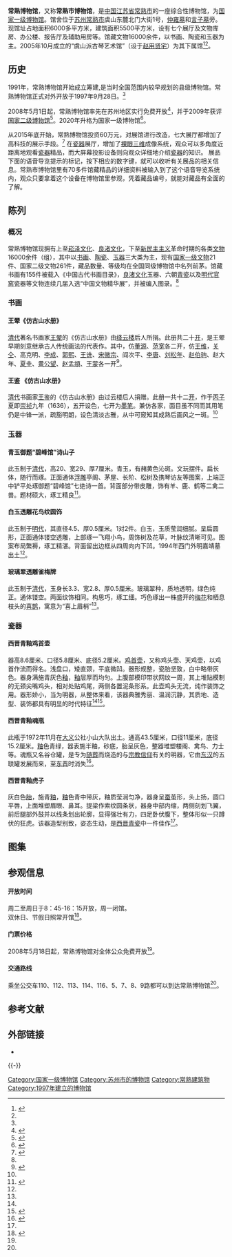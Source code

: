 {{Infobox museum
 |名称    =  常熟博物馆
 |其他名称=  
 |logo =  Logo_of_Changshu_Museum.jpg
 |logosize = 150
 |logo_caption =
 |图像    = Changshu Museum 01 2014-10.JPG
 |图像大小= 
 |图像说明= 
 |map_type= 
 |map_size= 
 |map_caption=
 |coordinates= 
 |former_name    = 
 |established    = 1997年9月
 |dissolved    = 
 |location    = {{CHN}}[[江苏省|江苏省]][[常熟市|常熟市]]北门大街1号
 |type    = [[县级|县级]]综合博物馆
 |accreditation    = 
 |collections    = 
 |collection_size    = 
 |visitors    = 
 |founder    =
 |director    =
 |president    =
 |curator    =
 |owner    =
 |architect =
 |publictransit    =
 |website    = {{URL|http://www.csmuseum.cn}}
}}

'''常熟博物馆'''，又称'''常熟市博物馆'''，是[[中国|中国]][[江苏省|江苏省]][[常熟市|常熟市]]的一座综合性博物馆，为[[国家一级博物馆|国家一级博物馆]]。馆舍位于[[苏州|苏州]][[常熟市|常熟市]]虞山东麓北门大街1号，[[仲雍墓|仲雍墓]]和[[言子墓|言子墓]]旁。现馆址占地面积6000多平方米，建筑面积5500平方米，设有七个展厅及文物库房、办公楼、报告厅及辅助用房等。馆藏文物16000余件，以书画、陶瓷和玉器为主。2005年10月成立的“虞山派古琴艺术馆”（设于[[赵用贤宅|赵用贤宅]]）为其下属馆<ref name="jianjie">{{cite web|url=http://cs.jsmuseum.com/jianjie/default.asp|title=《常熟博物馆简介》|accessdate=2014-10-23|work=|publisher=常熟博物馆|deadurl=yes|archiveurl=https://web.archive.org/web/20141023132459/http://cs.jsmuseum.com/jianjie/default.asp|archivedate=2014-10-23}}</ref><ref name="sohu1"/>。

==历史==
1991年，常熟博物馆开始成立筹建,是当时全国范围内较早规划的县级博物馆。常熟博物馆正式对外开放于1997年9月28日。<ref name="jianjie"/>

2008年5月1日起，常熟博物馆率先在苏州地区实行免费开放<ref name="external2">{{cite web|url=http://www.csmuseum.cn/zhinan/4.asp|title=免费对象|accessdate=2019-08-02|work=|publisher=常熟博物馆|archive-date=2016-06-13|archive-url=https://web.archive.org/web/20160613192557/http://www.csmuseum.cn/zhinan/4.asp}}</ref>，并于2009年获评[[国家二级博物馆|国家二级博物馆]]<ref name="external3">{{cite web|url=http://www.csmuseum.cn/jianjie/3.asp|title=获奖情况|accessdate=2019-08-02|work=|publisher=常熟博物馆|archive-date=2019-08-02|archive-url=https://web.archive.org/web/20190802090218/http://www.csmuseum.cn/jianjie/3.asp}}</ref>。2020年升格为国家一级博物馆<ref>{{cite web|url=http://www.changshu.gov.cn/zgcs/c100294/202012/528226eb3f2f4776968eb21745bf7c4f.shtml|title=常熟博物馆跻身国家一级博物馆|work=|publisher=常熟市人民政府}}</ref>。

从2015年底开始，常熟博物馆投资60万元，对展馆进行改造，七大展厅都增加了高科技的展示手段。<ref name="sohu1">{{cite web|url=http://www.sohu.com/a/316783382_612297|title=《常熟博物馆里，聆听江南福地历史的回声》|accessdate=2019-08-02|work=|publisher=水韵江苏|archive-date=2019-08-02|archive-url=https://web.archive.org/web/20190802090225/http://www.sohu.com/a/316783382_612297}}</ref>
在[[瓷器|瓷器]]展厅，增加了[[裸眼|裸眼]][[三维|三维]]成像系统，观众可以多角度近距离地观看[[瓷器|瓷器]]精品，而大屏幕投影设备则向观众详细地介绍[[瓷器|瓷器]]的知识。
展品下面的语音导览提示的标记，按下相应的数字键，就可以收听有关展品的相关信息。常熟市博物馆里有70多件馆藏精品的详细资料被输入到了这个语音导览系统内，观众只要拿着这个设备在博物馆里参观，凭着藏品编号，就能对藏品有全面的了解。

==陈列==
===概况===
常熟博物馆现拥有上至[[崧泽文化|崧泽文化]]、[[良渚文化|良渚文化]]，下至[[新民主主义|新民主主义]]革命时期的各类[[文物|文物]]16000余件（组），其中以[[书画|书画]]、[[陶瓷器|陶瓷]]、[[玉器|玉器]]三大类为主，现有[[国家一级文物|国家一级文物]]21件、国家二级文物261件，藏品数量、等级均在全国同级博物馆中名列前茅。馆藏书画有155件被载入《中国古代书画目录》，[[良渚文化|良渚文化]]玉器、六朝[[青瓷|青瓷]]以及[[明代|明代]][[官窑|官窑]]瓷器等文物连续几届入选“中国文物精华展”，并被编入图录。<ref name="jianjie"/>

===书画===
====王翚《仿古山水册》====
[[清代|清代]]著名书画家[[王翚|王翚]]的《仿古山水册》由[[绛云楼|绛云楼]]后人所捐。此册共二十[[开本|开]]，是王翚早期刻意继承古人传统画法的代表作。其中，仿[[董源|董源]]、[[范宽|范宽]]各二开，仿[[王维|王维]]，[[关仝|关仝]]、高克明、[[李成|李成]]、[[郭熙|郭熙]]、[[王诜|王诜]]、[[宋徽宗|宋徽宗]]、阎次平、[[李唐_(宋朝)|李唐]]、[[刘松年|刘松年]]、[[赵伯驹|赵伯驹]]、赵大年、[[夏圭|夏圭]]、[[黄公望|黄公望]]、[[赵孟頫|赵孟頫]]、[[王蒙_(画家)|王蒙]]各一开<ref name="external4">{{cite web|url=http://www.csmuseum.cn/diancang/default.asp|title=馆藏书画|accessdate=2019-08-02|work=|publisher=常熟博物馆|archive-date=2019-08-02|archive-url=https://web.archive.org/web/20190802090224/http://www.csmuseum.cn/diancang/default.asp}}</ref>。
{{multiple image
| align  = center
| width = 200
| image1 = FangShanShuiGuCe_1.jpg
| caption1 = 
| image2 = FangShanShuiGuCe_2.jpg
| caption2 = 
| image3 = FangShanShuiGuCe_4.jpg
| caption3 = 
}}

====王鉴 《仿古山水册》====
[[清代|清代]]书画家[[王鉴_(画家)|王鉴]]的《仿古山水册》由过云楼后人捐赠。此册一共十二[[开本|开]]，作于[[丙子|丙子]]夏即[[崇祯|崇祯]]九年（1636），五开设色，七开为[[墨笔|墨笔]]。兼仿各家，面目虽不同而其用笔仍是中锋一派，疏豁明朗，设色清淡古雅，从中可窥知其成熟后画风之一斑。<ref name="external4"/>
{{multiple image
| align  = center
| width = 200
| image1 = FangGuShanShuiCe_5.jpg
| caption1 = 
| image2 = 
| caption2 = 
| image3 = FangShanShuiGuCe_6.jpg
| caption3 = 
}}

===玉器===
====青玉御题“碧峰馆”诗山子====

此玉制于[[清代|清代]]，高20、宽29、厚7厘米。青玉，有赭黄色沁斑。文玩摆件。扁长体，随行而琢。正面通体[[浮雕|浮雕]]亭阁、茅屋、长阶、松树及携琴访友等图案，上端正中铲平处琢御题“碧峰馆”七绝诗一首。背面部分带皮雕，饰有羊、鹿、鹤等二禽二兽。题材硕大，琢工精良<ref name="external5">{{cite web|url=http://www.csmuseum.cn/diancang/default.asp?id=9|title=馆藏玉器|accessdate=2019-08-02|work=|publisher=常熟博物馆|archive-date=2019-08-02|archive-url=https://web.archive.org/web/20190802090238/http://www.csmuseum.cn/diancang/default.asp?id=9}}</ref>。

====白玉透雕花鸟纹圆饰====

此玉制于[[明代|明代]]，其直径4.5、厚0.5厘米。1对2件。白玉，玉质莹润细腻。呈扁圆形，正面通体镂空透雕，上部琢一飞翔小鸟，周饰树及花草，叶脉纹清晰可见。图案布局繁褥，琢工精湛。背面留出边框从四周向内下凹。1994年西门外明嘉靖墓出土<ref name="external5"/>。 

====玻璃翠透雕雀梅牌====

此玉制于[[清代|清代]]，玉身长3.3、宽2.8、厚0.5厘米。玻璃翠种，质地透明，绿色纯正。通体镂空。两面纹饰相同。构思巧，琢工细。巧色琢出一株盛开的[[梅花|梅花]]和栖息枝头的[[喜鹊|喜鹊]]，寓意为“喜上眉梢”<ref name="external5"/>。

===瓷器===
====西晋青釉鸡首壶====
器高8.6厘米、口径5.8厘米、底径5.2厘米。[[鸡首壶|鸡首壶]]，又称鸡头壶、天鸡壶，以鸡首作流而得名。浅盘口，矮直颈，平底微凹。器形规整，瓷胎坚致，白中略带灰色。器身满施青灰色[[釉|釉]]，[[釉|釉]]层厚而均匀。上腹部模印带状网纹一周，其上堆贴模制的无颈尖嘴鸡头，相对处贴鸡尾，两侧各置泥条形系。此壶鸡头无流，纯作装饰之用。器形娇小，当为明器，从整体来看，该器典雅秀丽、温润沉静，其质地、造型、装饰都具有明显的时代特征<ref name="external6"/><ref name="sohu2">{{cite web|url=http://www.sohu.com/a/319979336_260616|title=《“润泽华滋”，常熟博物馆展民间藏家收藏的古代陶瓷》|accessdate=2019-08-02|work=|publisher=澎湃新闻|archive-date=2019-08-02|archive-url=https://web.archive.org/web/20190802090226/http://www.sohu.com/a/319979336_260616}}</ref>。

====西晋青釉魂瓶====
此瓶于1972年11月在[[大义|大义]]公社小山大队出土。通高43.5厘米，口径11厘米，底径15.2厘米。[[釉|釉]]色青绿，器表施半釉，砂底，胎呈灰色，整器堆塑楼阁、禽鸟、力士等。魂瓶又名谷仓罐，是专为[[随葬|随葬]]而烧造的与[[宗教信仰|宗教信仰]]有关的明器，它由[[东汉|东汉]]的五联罐发展而来，至[[东晋|东晋]]时消失<ref name="external6">{{cite web|url=http://www.csmuseum.cn/diancang/default.asp?id=9|title=馆藏瓷器|accessdate=2019-08-02|work=|publisher=常熟博物馆|archive-date=2019-08-02|archive-url=https://web.archive.org/web/20190802090238/http://www.csmuseum.cn/diancang/default.asp?id=9}}</ref>。

====西晋青釉虎子====
灰白色[[胎|胎]]，施青[[釉|釉]]，[[釉|釉]]色青中带灰，釉质莹润匀净，器身呈[[蚕|蚕]]茧形，头上扬，圆口平唇，上面堆塑眉眼、鼻耳。提梁作索纹圆条状，器身中部内缩，两侧刻划飞翼，前后腿部外鼓并以线条划出轮廓，显得强壮有力，四足卧伏腹下，整体形似一只蹲伏的狂虎。该器造型别致，姿态生动，是[[西晋|西晋]][[青瓷|青瓷]]中一件佳作<ref name="external6"/>。

==图集==
{{multiple image
| align  = left
| width = 240
| image1 = Changshu Museum 02 2014-10.JPG
| caption1 = 东侧广场
| image2 = Changshu Museum 03 2014-10.JPG
| caption2 = 北翼
| image3 = Changshu Museum 04 2014-10.JPG
| caption3 = 平面（含各展馆介绍）
}}

==参观信息==
====开放时间====
周二至周日于8：45-16：15开放，周一闭馆。<br />双休日、节假日照常开馆<ref name="external1">{{cite web|url=http://www.chinamuseum.org.cn/a/quanguobowuguan/huadong/jiangsusheng/2012/0709/3621.html|title=常熟博物馆|accessdate=2019-08-02|work=|publisher=中国博物馆协会|archive-date=2015-02-27|archive-url=https://web.archive.org/web/20150227081632/http://www.chinamuseum.org.cn/a/quanguobowuguan/huadong/jiangsusheng/2012/0709/3621.html}}</ref>。
====门票价格====
2008年5月18日起，常熟博物馆对全体公众免费开放<ref name="external2"/>。
====交通路线====
乘坐公交车110、112、113、114、116、5、7、8、9路都可以到达常熟博物馆<ref name="external2"/>。

==参考文献==
{{reflist}}

==外部链接==
*{{官方网站|http://www.csmuseum.cn/index.asp}}

{{-}}
{{中国国家一级博物馆}}
{{苏州博物馆列表}}
{{Authority control}}
{{DEFAULTSORT:C}}
[[Category:国家一级博物馆|Category:国家一级博物馆]]
[[Category:苏州市的博物馆|Category:苏州市的博物馆]]
[[Category:常熟建筑物|Category:常熟建筑物]]
[[Category:1997年建立的博物馆|Category:1997年建立的博物馆]]